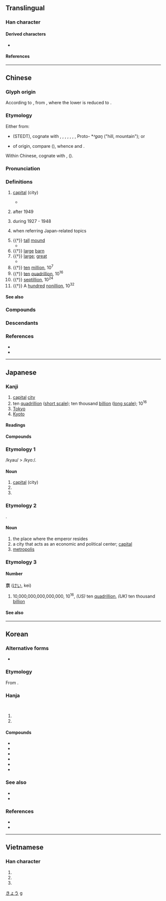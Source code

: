 {{also|亰}}
{{character info}}
<!-- may be replaced by zh-forms -->
==Translingual==
{{stroke order|strokes=8}}

===Han character===
{{Han char|rn=8|rad=亠|as=06|sn=8|four=00906|canj=YRF|ids=⿳亠口小}}

====Derived characters====
* {{l|mul|[[倞]] [[惊]] [[掠]] [[弶]] [[涼]]([[凉]]) [[猄]] [[婛]] [[𠶛]] [[𡌿]] [[𡹡]] [[𡬱]] [[琼]] [[晾]] [[椋]] [[㹁]] [[稤]] [[䁁]] [[䃄]] [[綡]]([[𫟅]]) [[翞]] [[諒]]([[谅]]) [[輬]]([[辌]]) [[䝶]] [[䣼]] [[𨂙]] [[鍄]] [[鯨]]([[鲸]]) [[黥]] [[剠]] [[勍]] [[就]] [[鶁]] [[𡹞]] [[景]] [[麖]]}}

====References====
{{Han ref|kx=0088.190|dkj=00299|dj=0187.110|hdz=10284.060|uh=4EAC}}

----

==Chinese==
{{zh-forms|alt=亰,𡬱,𢂋,𦣿}}
{{zh-wp|zh|yue|lzh}}

===Glyph origin===
{{Han etym}}
According to ''{{w|Shuowen}}'', from {{m|zh|高}}, where the lower {{m|zh|口}} is reduced to {{m|zh|丨}}.

===Etymology===
Either from:
*{{inh|zh|sit-pro|*s-gaŋ||hill, ridge, mountain}} (STEDT), cognate with {{och-l|岡|hill, crest}}, {{och-l|鯨|whale}}, {{cog|bo|སྒང༌||ridge; mound}}, {{cog|my|ခင်||ridge}}, {{cog|my|အခေါင်||summit}}, {{cog|lhu|qhɔ³³||mountain}}, {{cog|suv|gɹaŋ³³||mountain}}, Proto-{{w|Tamangic languages|Tamangic}} *''ᴬgaŋ'' ("hill, mountain"); or
*of {{der|zh|aav}} origin, compare {{cog|mkh-pro|*graŋ||hill, peak}} ({{zh-ref|Schuessler, 2007}}), whence {{cog|mnw|ဂြၚ်|tr=krɛ̀aŋ|t=peak}} and {{cog|mkh-okm|grāṅ||hill on flat land}}.

Within Chinese, cognate with {{och-l|景|large}}, {{och-l|鯨|whale}} ({{zh-ref|Schuessler, 2007}}).

===Pronunciation===
{{zh-pron
|m=jīng
|m-s=jin1
|dg=җин1
|c=ging1
|c-t=gen1
|g=jin1
|h=pfs=kîn;gd=gin1
|j=jing1
|mb=géng
|md=gĭng
|mn=kiaⁿ/keng
|mn_note=kiaⁿ - vernacular; keng - literary
|mn-t=gian1
|w=1jin
|x=jin1
|mc=y
|oc=y
|ma=y
|cat=n,num
}}

===Definitions===
{{zh-hanzi}}

# {{zh-no-solo}} [[capital]] (city)
#: {{zh-x|京城|capital city}}
#: {{zh-x|京畿|'''capital city''' and its surrounding area}}
#: {{zh-x|^泰京|(Thailand) Bangkok (the '''capital city''' of Thailand)}}
#: {{zh-x|^墨京|(dated) Mexico City (the '''capital city''' of Mexico)}}
#* {{zh-x|三 后 在 天，王 配 于 京。|The three sovereigns were in heaven; and king [Wu] was their worthy successor in his '''capital'''.|ref=Shijing}}
# {{zh-short|北京|Beijing}} after 1949
#: {{zh-x|京劇|'''Beijing''' opera}}
#: {{zh-x|京腔|'''Beijing''' accent}}
# {{zh-short|南京|Nanjing}} during 1927 - 1948
# {{zh-short|京都|Kyoto}} when referring Japan-related topics
# {{†}} [[tall]] [[mound]]
#* {{zh-x|曾孫 之 庾，如 坻 如 京。|The stacks of the distant descendant, will stand like islands and '''mounds'''.|ref=Shijing}}
# {{†}} [[large]] [[barn]]
# {{†}} [[large]]; [[great]]
#* {{zh-x|^@有媯 之後，將 育 于 ^姜，五世其昌，並 于 正卿，八 世 之後，莫 之 與 京。| The posterity of this scion of the Gui [surname of the House of Chen] will be nourished among the Jiang [surname of the House of Qi]. In five generations they will be prosperous, and the highest ministers in Qi; in eight, there will be none to compare with them for '''greatness'''.|ref=Zuozhuan}}
# {{†}} [[ten]] [[million]], 10<sup>7</sup>
# {{†}} [[ten]] [[quadrillion]], 10<sup>16</sup>
# {{†}} [[septillion]], 10<sup>24</sup>
# {{†}} A [[hundred]] [[nonillion]], 10<sup>32</sup>

====See also====
{{zh-numerals-10^4}}

===Compounds===
{{zh-der|京白|京白梨|京菜|京城|東京|京都|京二胡|京官|京胡|京華|京劇|京派|京腔|京師|京味|京味兒|京戲|京韻大鼓|京族|京津大鼓|北京時間|京債|京花子|京兆|五日京兆|北京鴨|京報|京闕|京室|京倉|京畿|中京|京府|北京|京京|京油子|京調|上京|京語|二京|京洛|北京條約|京兆尹|京堂|京畿令|京尹|京江|京斯敦|帝京|京話|京滬鐵路|京東大鼓|北京狗|京口|京邑|京觀|四京|兩京|南京|京八寸|京片子|京縣|南京條約|北京大學|北京人|北京之春|京繡|光復舊京|京察|東京灣|玉京|東京股市|汴京|研京練都|神京|洛京|海京|放京債|盛京|燕京|灤京|東京影展|莫之與京|鎬京|進京|西京雜記|西京|維京人|陪京|西京賦|京山|京字頭}}

===Descendants===
{{CJKV||きょう|j2=けい|경|kinh}}

===References===
* {{R:yue:Hanzi}}
* {{R:twedu|A00065}}

{{cln|zh|numeral symbols|numerals}}

----

==Japanese==

===Kanji===
{{ja-kanji|grade=2|rs=亠06}}

# [[capital]] [[city]]
# ten [[quadrillion]] ([[w:short scale|short scale]]); ten thousand [[billion]] ([[w:long scale|long scale]]); 10<sup>16</sup>
# [[Tokyo]]
# [[Kyoto]]

====Readings====
{{ja-readings
|goon=きょう<きやう
|kanon=けい
|toon=きん
|kun=みやこ-
|nanori=あつ, たか
}}

====Compounds====
{{der4|ja|collapse=0
|[[京華]]|[[京響]]|[[京形]]|[[京劇]]|[[京菜]]
|[[京阪]] ([[けいはん]], keihan)
|[[京師]]|[[京女]]|[[京人]]|[[京人形]]
|[[京成]]|[[京大]]|[[京地]]
|[[京都]] ([[きょうと]], kyōto; [[きやうと]])
|[[京表]]|[[京風]]|[[京物]]|[[京方]]
|[[京浜]] ([[けいひん]], Keihin)
|[[京葉]]|[[京洛]]|[[東京]] ([[とうきょう]], tōkyō; [[とうきゃう]]; [[とうけい]], tōkei; [[トンキン]], tonkin)|[[上京]] ([[じょうきょう]], Jōkyō)
|[[英京]]|[[帰京]]|[[在京]]|[[出京]]|[[退京]]|[[滞京]]
|[[中京]] ([[ちゅうきょう]], Chūkyō)
|[[帝京]]|[[南京]]
|[[入京]] ([[にゅうきょう]], nyūkyō)
|[[北京]] ([[ぺきん]], pekin, [[ペキン]])
|[[離京]]|[[平安京]]|[[平城京]] ([[へいじょうきょう]], Heijōkyō)
|[[京滋地方]]
}}

===Etymology 1===
/kyau/ > /kyoː/.

====Noun====
{{ja-noun|きょう|hhira=きやう}}

# [[capital]] (city)
# {{short for|ja|東京||tr=[[Tokyo|Tōkyō]]}}
# {{short for|ja|京都||tr=[[Kyoto|Kyōto]]}}

===Etymology 2===
{{compound|ja|宮|tr1=miya|t1=imperial palace|処|tr2=ko|t2=place}}.

====Noun====
{{ja-noun|みやこ}}

# the place where the emperor resides
# a city that acts as an economic and political center; [[capital]]
# [[metropolis]]

===Etymology 3===

====Number====
'''京''' ([[けい]], kei)

# 10,000,000,000,000,000, 10<sup>16</sup>, ''(US)'' ten [[quadrillion]], ''(UK)'' ten thousand [[billion]]

====See also====
{{ja-number-number:京}}

[[Category:Japanese nouns|きょう]]
[[Category:Japanese numeral symbols|g]]

----

==Korean==

===Alternative forms===
* {{ko-l|경|亰}}

===Etymology===
From {{der|ko|ltc|-}} {{ltc-l|京|id=1}}.
{{rfe|ko| what is its historical reading?}}

===Hanja===
{{ko-hanja|서울|경}}<br>
{{ko-hanja|경|경}}

# {{hanja form of|경|[[capital]]}}
# {{hanja form of|경|10,000,000,000,000,000, 10<sup>16</sup>, ''(US)'' ten [[quadrillion]], ''(UK)'' ten thousand [[billion]]}}

====Compounds====
{{top3}}
* {{ko-l|^경부|[[Seoul]] and [[Busan]]|京釜}}
* {{ko-l|^경인|[[Seoul]] and [[Incheon]]|京仁}}
* {{ko-l|상경|going to capital city|上京}}
* {{ko-l|^동경|[[Tokyo]]|東京}}
* {{ko-l|^북경|[[Beijing]]|北京}}
* {{ko-l|^경기도|[[w:Gyeonggi Province|Gyeonggi]]|京畿道}}
{{bottom}}

===See also===
* {{ko-l|^서울|[[Seoul]]}}
* {{ko-l|수도|[[capital]]|首都}}

===References===
* {{R:hanjadoc|126}}
* {{R:ko:Inmyeongyonghanjapyo|3}}

----

==Vietnamese==

===Han character===
{{vi-readings|reading=kinh, kiêng|rs=亠06}}

# {{han tu form of|kinh|capital city}}
# {{han tu form of|Kinh|ethnically Vietnamese}}
# {{han tu form of|kiêng|to respect}}